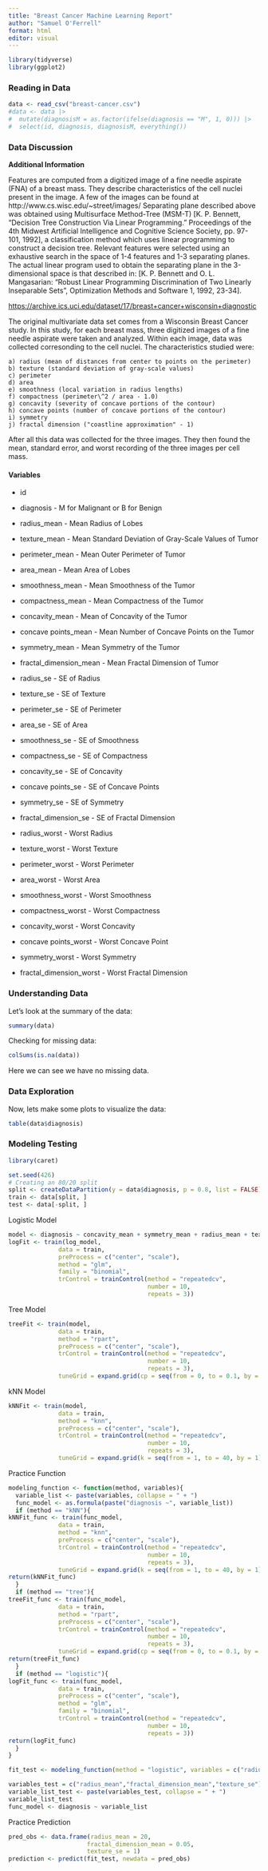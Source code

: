 ```yaml
---
title: "Breast Cancer Machine Learning Report"
author: "Samuel O'Ferrell"
format: html
editor: visual
---
```


```r
library(tidyverse)
library(ggplot2)
```

### Reading in Data

```r
data <- read_csv("breast-cancer.csv")
#data <- data |>
#  mutate(diagnosisM = as.factor(ifelse(diagnosis == "M", 1, 0))) |>
#  select(id, diagnosis, diagnosisM, everything())
```

### Data Discussion

**Additional Information**

Features are computed from a digitized image of a fine needle aspirate (FNA) of a breast mass. They describe characteristics of the cell nuclei present in the image. A few of the images can be found at http://www.cs.wisc.edu/\~street/images/ Separating plane described above was obtained using Multisurface Method-Tree (MSM-T) \[K. P. Bennett, "Decision Tree Construction Via Linear Programming." Proceedings of the 4th Midwest Artificial Intelligence and Cognitive Science Society, pp. 97-101, 1992\], a classification method which uses linear programming to construct a decision tree. Relevant features were selected using an exhaustive search in the space of 1-4 features and 1-3 separating planes. The actual linear program used to obtain the separating plane in the 3-dimensional space is that described in: \[K. P. Bennett and O. L. Mangasarian: "Robust Linear Programming Discrimination of Two Linearly Inseparable Sets", Optimization Methods and Software 1, 1992, 23-34\].

<https://archive.ics.uci.edu/dataset/17/breast+cancer+wisconsin+diagnostic>

The original multivariate data set comes from a Wisconsin Breast Cancer study. In this study, for each breast mass, three digitized images of a fine needle aspirate were taken and analyzed. Within each image, data was collected corresonding to the cell nuclei. The characteristics studied were:

	a) radius (mean of distances from center to points on the perimeter)
	b) texture (standard deviation of gray-scale values)
	c) perimeter
	d) area
	e) smoothness (local variation in radius lengths)
	f) compactness (perimeter\^2 / area - 1.0)
	g) concavity (severity of concave portions of the contour)
	h) concave points (number of concave portions of the contour)
	i) symmetry
	j) fractal dimension ("coastline approximation" - 1)

After all this data was collected for the three images. They then found the mean, standard error, and worst recording of the three images per cell mass.

#### Variables

-   id

-   diagnosis - M for Malignant or B for Benign

-   radius_mean - Mean Radius of Lobes

-   texture_mean - Mean Standard Deviation of Gray-Scale Values of Tumor

-   perimeter_mean - Mean Outer Perimeter of Tumor

-   area_mean - Mean Area of Lobes

-   smoothness_mean - Mean Smoothness of the Tumor

-   compactness_mean - Mean Compactness of the Tumor

-   concavity_mean - Mean of Concavity of the Tumor

-   concave points_mean - Mean Number of Concave Points on the Tumor

-   symmetry_mean - Mean Symmetry of the Tumor

-   fractal_dimension_mean - Mean Fractal Dimension of Tumor

-   radius_se - SE of Radius

-   texture_se - SE of Texture

-   perimeter_se - SE of Perimeter

-   area_se - SE of Area

-   smoothness_se - SE of Smoothness

-   compactness_se - SE of Compactness

-   concavity_se - SE of Concavity

-   concave points_se - SE of Concave Points

-   symmetry_se - SE of Symmetry

-   fractal_dimension_se - SE of Fractal Dimension

-   radius_worst - Worst Radius

-   texture_worst - Worst Texture

-   perimeter_worst - Worst Perimeter

-   area_worst - Worst Area

-   smoothness_worst - Worst Smoothness

-   compactness_worst - Worst Compactness

-   concavity_worst - Worst Concavity

-   concave points_worst - Worst Concave Point

-   symmetry_worst - Worst Symmetry

-   fractal_dimension_worst - Worst Fractal Dimension

### Understanding Data

Let's look at the summary of the data:

```r
summary(data)
```

Checking for missing data:

```r
colSums(is.na(data))
```

Here we can see we have no missing data.

### Data Exploration

Now, lets make some plots to visualize the data:

```r
table(data$diagnosis)
```

### Modeling Testing
```r
library(caret)
```
```r
set.seed(426)
# Creating an 80/20 split
split <- createDataPartition(y = data$diagnosis, p = 0.8, list = FALSE)
train <- data[split, ]
test <- data[-split, ]
```

Logistic Model
```r
model <- diagnosis ~ concavity_mean + symmetry_mean + radius_mean + texture_mean
logFit <- train(log_model, 
              data = train,
              preProcess = c("center", "scale"),
              method = "glm",
              family = "binomial",
              trControl = trainControl(method = "repeatedcv", 
                                       number = 10,
                                       repeats = 3))
```

Tree Model
```r
treeFit <- train(model, 
              data = train,
              method = "rpart",
              preProcess = c("center", "scale"),
              trControl = trainControl(method = "repeatedcv", 
                                       number = 10,
                                       repeats = 3),
              tuneGrid = expand.grid(cp = seq(from = 0, to = 0.1, by = 0.001)))
```

kNN Model
```r
kNNFit <- train(model, 
              data = train,
              method = "knn",
              preProcess = c("center", "scale"),
              trControl = trainControl(method = "repeatedcv", 
                                       number = 10,
                                       repeats = 3),
              tuneGrid = expand.grid(k = seq(from = 1, to = 40, by = 1)))
```

Practice Function
```r
modeling_function <- function(method, variables){
  variable_list <- paste(variables, collapse = " + ")
  func_model <- as.formula(paste("diagnosis ~", variable_list))
  if (method == "kNN"){
kNNFit_func <- train(func_model, 
              data = train,
              method = "knn",
              preProcess = c("center", "scale"),
              trControl = trainControl(method = "repeatedcv", 
                                       number = 10,
                                       repeats = 3),
              tuneGrid = expand.grid(k = seq(from = 1, to = 40, by = 1)))
return(kNNFit_func)
  }
  if (method == "tree"){
treeFit_func <- train(func_model, 
              data = train,
              method = "rpart",
              preProcess = c("center", "scale"),
              trControl = trainControl(method = "repeatedcv", 
                                       number = 10,
                                       repeats = 3),
              tuneGrid = expand.grid(cp = seq(from = 0, to = 0.1, by = 0.001)))    
return(treeFit_func)
  }
  if (method == "logistic"){
logFit_func <- train(func_model, 
              data = train,
              preProcess = c("center", "scale"),
              method = "glm",
              family = "binomial",
              trControl = trainControl(method = "repeatedcv", 
                                       number = 10,
                                       repeats = 3))
return(logFit_func)
  }
}
```

```r
fit_test <- modeling_function(method = "logistic", variables = c("radius_mean","fractal_dimension_mean","texture_se"))
```

```r
variables_test = c("radius_mean","fractal_dimension_mean","texture_se")
variable_list_test <- paste(variables_test, collapse = " + ")
variable_list_test
func_model <- diagnosis ~ variable_list
```

Practice Prediction
```r
pred_obs <- data.frame(radius_mean = 20,
                      fractal_dimension_mean = 0.05,
                      texture_se = 1)
prediction <- predict(fit_test, newdata = pred_obs)
```


